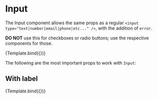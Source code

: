 

<Meta title="Components/Form/Fields/Input" component={Input} argTypes={argTypes} decorators={decorators} />

# Input

The Input component allows the same props as a regular `<input type="text|number|email|phone|etc..." />`, with the addition of `error`.

**DO NOT** use this for checkboxes or radio buttons; use the respective components for those.

<Canvas>
    <Story name="Primary" args={{
        placeholder: 'Name',
        name: 'name'
    }}>
        {Template.bind({})}
    </Story>
</Canvas>

The following are the most important props to work with `Input`:

<ArgsTable story="Primary" />

## With label

<Canvas>
    <Story name="With Label" args={{
        placeholder: 'Name',
        name: 'name',
        label: 'Name'
    }}>
        {Template.bind({})}
    </Story>
</Canvas>

